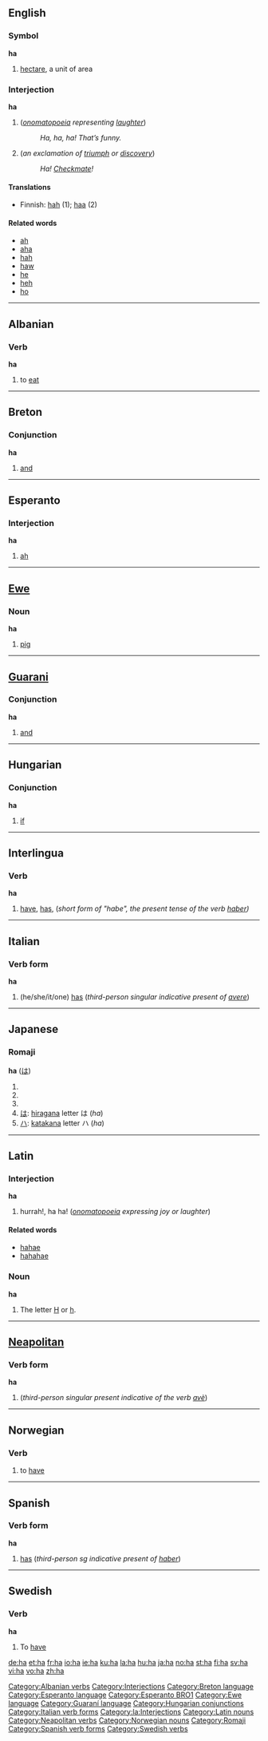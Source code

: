 {{see|Ha}}
==English==

===Symbol===
'''ha'''
# [[hectare]], a unit of area

===Interjection===
'''ha'''
# (''[[onomatopoeia]] representing [[laughter]]'')
#: ''Ha, ha, ha!  That’s funny.''
# (''an exclamation of [[triumph]] or [[discovery]]'')
#: ''Ha! [[Checkmate]]!''

====Translations====
* Finnish: [[hah]] (1); [[haa]] (2)

====Related words====
*[[ah]]
*[[aha]]
*[[hah]]
*[[haw]]
*[[he]]
*[[heh]]
*[[ho]]

----

==Albanian==
===Verb===
'''ha'''

# to [[eat]]

----

==Breton==
===Conjunction===
'''ha'''

# [[and]]


----

==Esperanto==
===Interjection===
'''ha'''
# [[ah]]


----

==[[Ewe]]==

===Noun===
'''ha'''
# [[pig]]


----

==[[Guarani]]==
===Conjunction===
'''ha'''
# [[and]]


----

==Hungarian==
===Conjunction===
'''ha'''
#[[if]]


----

==Interlingua==
===Verb===
'''ha'''
# [[have]], [[has]], (''short form of "habe", the present tense of the verb [[haber]])''


----

==Italian==
===Verb form===
'''ha'''
# (he/she/it/one) [[has]] (''third-person singular indicative present of [[avere]]'')


----

==Japanese==
===Romaji===
'''ha''' ([[は]])
# {{japdef|歯|[[tooth]]}}
# {{japdef|刃|[[blade]]}}
# {{japdef|葉|[[leaf]]}}
# [[は]]: [[hiragana]] letter は (''ha'')
# [[ハ]]: [[katakana]] letter ハ (''ha'')


----

==Latin==
===Interjection===
'''ha'''
# hurrah!, ha ha! (''[[onomatopoeia]] expressing joy or laughter'')

====Related words====
* [[hahae]]
* [[hahahae]]

===Noun===
'''ha'''

# The letter [[H]] or [[h]].


----

==[[Neapolitan]]==
===Verb form===
'''ha'''
# (''third-person singular present indicative of the verb [[avè]]'')


----

==Norwegian==
===Verb===
{{no-verb-irreg|'''ha'''|'''[[har]]'''|'''[[hadde]]'''|'''[[hatt]]'''}}
# to [[have]]


----

==Spanish==
===Verb form===
'''ha'''
#[[has]] (''third-person sg indicative present of [[haber]]'')


----

==Swedish==
{{sv-verb|ha|har|hade|haft|ha|havande|}}

===Verb===
'''ha'''

# To [[have]]

[[Category:Albanian verbs]]
[[Category:Interjections]]
[[Category:Breton language]]
[[Category:Esperanto language]]
[[Category:Esperanto BRO1]]
[[Category:Ewe language]]
[[Category:Guaraní language]]
[[Category:Hungarian conjunctions]]
[[Category:Italian verb forms]]
[[Category:la:Interjections]]
[[Category:Latin nouns]]
[[Category:Neapolitan verbs]]
[[Category:Norwegian nouns]]
[[Category:Romaji]]
[[Category:Spanish verb forms]]
[[Category:Swedish verbs]]

[[de:ha]]
[[et:ha]]
[[fr:ha]]
[[io:ha]]
[[ie:ha]]
[[ku:ha]]
[[la:ha]]
[[hu:ha]]
[[ja:ha]]
[[no:ha]]
[[st:ha]]
[[fi:ha]]
[[sv:ha]]
[[vi:ha]]
[[vo:ha]]
[[zh:ha]]
